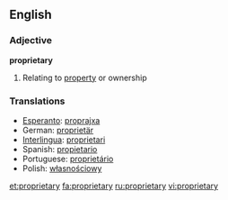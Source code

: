 ==English==

===Adjective===
'''proprietary'''

# Relating to [[property]] or ownership

===Translations===

*[[Esperanto]]: [[proprajxa]]
*German: [[proprietär]]
*[[Interlingua]]: [[proprietari]]
*Spanish: [[propietario]]
*Portuguese: [[proprietário]]
*Polish: [[własnościowy]]

[[et:proprietary]]
[[fa:proprietary]]
[[ru:proprietary]]
[[vi:proprietary]]